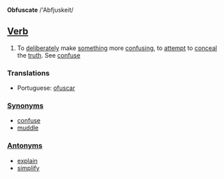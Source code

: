 '''Obfuscate''' /'Abfjuskeit/

==[[Verb]]==

# To [[deliberately]] make [[something]] more [[confusing]], to [[attempt]] to [[conceal]] the [[truth]]. See [[confuse]]

===Translations===
*Portuguese: [[ofuscar]]

===[[Synonym]]s===
*[[confuse]]
*[[muddle]]

===[[Antonym]]s===
*[[explain]]
*[[simplify]]